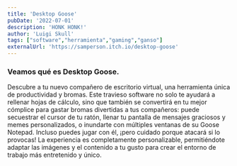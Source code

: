 ```yaml
---
title: 'Desktop Goose'
pubDate: '2022-07-01'
description: 'HONK HONK!'
author: 'Luigi Skull'
tags: ["software","herramienta","gaming","ganso"]
externalUrl: 'https://samperson.itch.io/desktop-goose' 
---
```



### Veamos qué es Desktop Goose.


Descubre a tu nuevo compañero de escritorio virtual, una herramienta única de productividad y bromas. Este travieso software no solo te ayudará a rellenar hojas de cálculo, sino que también se convertirá en tu mejor cómplice para gastar bromas divertidas a tus compañeros: puede secuestrar el cursor de tu ratón, llenar tu pantalla de mensajes graciosos y memes personalizados, o inundarte con múltiples ventanas de su Goose Notepad. Incluso puedes jugar con él, ¡pero cuidado porque atacará si lo provocas! La experiencia es completamente personalizable, permitiéndote adaptar las imágenes y el contenido a tu gusto para crear el entorno de trabajo más entretenido y único.
